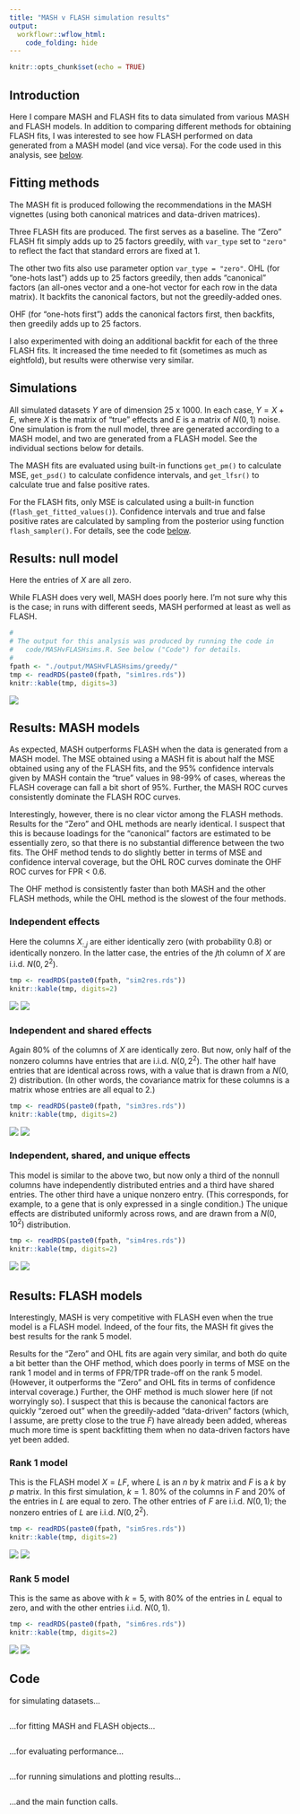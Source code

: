```yaml
---
title: "MASH v FLASH simulation results"
output: 
  workflowr::wflow_html:
    code_folding: hide
---
```


```r
knitr::opts_chunk$set(echo = TRUE)
```

## Introduction

Here I compare MASH and FLASH fits to data simulated from various MASH and FLASH models. In addition to comparing different methods for obtaining FLASH fits, I was interested to see how FLASH performed on data generated from a MASH model (and vice versa). For the code used in this analysis, see [below](#code).


## Fitting methods

The MASH fit is produced following the recommendations in the MASH vignettes (using both canonical matrices and data-driven matrices).

Three FLASH fits are produced. The first serves as a baseline. The "Zero" FLASH fit simply adds up to 25 factors greedily, with `var_type` set to `"zero"` to reflect the fact that standard errors are fixed at 1.

The other two fits also use parameter option `var_type = "zero"`. OHL (for "one-hots last") adds up to 25 factors greedily, then adds "canonical" factors (an all-ones vector and a one-hot vector for each row in the data matrix). It backfits the canonical factors, but not the greedily-added ones.

OHF (for "one-hots first") adds the canonical factors first, then backfits, then greedily adds up to 25 factors.

I also experimented with doing an additional backfit for each of the three FLASH fits. It increased the time needed to fit (sometimes as much as eightfold), but results were otherwise very similar.


## Simulations

All simulated datasets $Y$ are of dimension 25 x 1000. In each case, $Y = X + E$, where $X$ is the matrix of "true" effects and $E$ is a matrix of $N(0, 1)$ noise. One simulation is from the null model, three are generated according to a MASH model, and two are generated from a FLASH model. See the individual sections below for details. 

The MASH fits are evaluated using built-in functions `get_pm()` to calculate MSE, `get_psd()` to calculate confidence intervals, and `get_lfsr()` to calculate true and false positive rates. 

For the FLASH fits, only MSE is calculated using a built-in function (`flash_get_fitted_values()`). Confidence intervals and true and false positive rates are calculated by sampling from the posterior using function `flash_sampler()`. For details, see the code [below](#code).


## Results: null model

Here the entries of $X$ are all zero.

While FLASH does very well, MASH does poorly here. I'm not sure why this is the case; in runs with different seeds, MASH performed at least as well as FLASH.

```r
#
# The output for this analysis was produced by running the code in
#   code/MASHvFLASHsims.R. See below ("Code") for details.
#
fpath <- "./output/MASHvFLASHsims/greedy/"
tmp <- readRDS(paste0(fpath, "sim1res.rds"))
knitr::kable(tmp, digits=3)
```

![](images/sim1time.png)

## Results: MASH models

As expected, MASH outperforms FLASH when the data is generated from a MASH model. The MSE obtained using a MASH fit is about half the MSE obtained using any of the FLASH fits, and the 95% confidence intervals given by MASH contain the "true" values in 98-99% of cases, whereas the FLASH coverage can fall a bit short of 95%. Further, the MASH ROC curves consistently dominate the FLASH ROC curves.

Interestingly, however, there is no clear victor among the FLASH methods. Results for the "Zero" and OHL methods are nearly identical. I suspect that this is because loadings for the "canonical" factors are estimated to be essentially zero, so that there is no substantial difference between the two fits. The OHF method tends to do slightly better in terms of MSE and confidence interval coverage, but the OHL ROC curves dominate the OHF ROC curves for FPR < 0.6. 

The OHF method is consistently faster than both MASH and the other FLASH methods, while the OHL method is the slowest of the four methods.

### Independent effects

Here the columns $X_{:, j}$ are either identically zero (with probability 0.8) or identically nonzero. In the latter case, the entries of the $j$th column of $X$ are i.i.d. $N(0, 2^2)$.

```r
tmp <- readRDS(paste0(fpath, "sim2res.rds"))
knitr::kable(tmp, digits=2)
```

![](images/sim2ROC.png)
![](images/sim2time.png)

### Independent and shared effects

Again 80% of the columns of $X$ are identically zero. But now, only half of the nonzero columns have entries that are i.i.d. $N(0, 2^2).$ The other half have entries that are identical across rows, with a value that is drawn from a $N(0, 2)$ distribution. (In other words, the covariance matrix for these columns is a matrix whose entries are all equal to 2.)

```r
tmp <- readRDS(paste0(fpath, "sim3res.rds"))
knitr::kable(tmp, digits=2)
```

![](images/sim3ROC.png)
![](images/sim3time.png)

### Independent, shared, and unique effects

This model is similar to the above two, but now only a third of the nonnull columns have independently distributed entries and a third have shared entries. The other third have a unique nonzero entry. (This corresponds, for example, to a gene that is only expressed in a single condition.) The unique effects are distributed uniformly across rows, and are drawn from a $N(0, 10^2)$ distribution.

```r
tmp <- readRDS(paste0(fpath, "sim4res.rds"))
knitr::kable(tmp, digits=2)
```

![](images/sim4ROC.png)
![](images/sim4time.png)

## Results: FLASH models

Interestingly, MASH is very competitive with FLASH even when the true model is a FLASH model. Indeed, of the four fits, the MASH fit gives the best results for the rank 5 model.

Results for the "Zero" and OHL fits are again very similar, and both do quite a bit better than the OHF method, which does poorly in terms of MSE on the rank 1 model and in terms of FPR/TPR trade-off on the rank 5 model. (However, it outperforms the "Zero" and OHL fits in terms of confidence interval coverage.) Further, the OHF method is much slower here (if not worryingly so). I suspect that this is because the canonical factors are quickly "zeroed out" when the greedily-added "data-driven" factors (which, I assume, are pretty close to the true $F$) have already been added, whereas much more time is spent backfitting them when no data-driven factors have yet been added.

### Rank 1 model

This is the FLASH model $X = LF$, where $L$ is an $n$ by $k$ matrix and $F$ is a $k$ by $p$ matrix. In this first simulation, $k = 1$. 80% of the columns in $F$ and 20% of the entries in $L$ are equal to zero. The other entries of $F$ are i.i.d. $N(0, 1)$; the nonzero entries of $L$ are i.i.d. $N(0, 2^2)$.

```r
tmp <- readRDS(paste0(fpath, "sim5res.rds"))
knitr::kable(tmp, digits=2)
```

![](images/sim5ROC.png)
![](images/sim5time.png)

### Rank 5 model 

This is the same as above with $k = 5$, with 80% of the entries in $L$ equal to zero, and with the other entries i.i.d. $N(0, 1)$.

```r
tmp <- readRDS(paste0(fpath, "sim6res.rds"))
knitr::kable(tmp, digits=2)
```

![](images/sim6ROC.png)
![](images/sim6time.png)


## Code

for simulating datasets...
```r
```

...for fitting MASH and FLASH objects...
```r
```

...for evaluating performance...
```r
```

...for running simulations and plotting results...
```r
```

...and the main function calls.
```r
```
